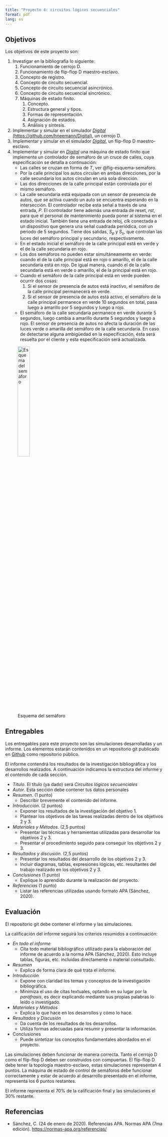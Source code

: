 ```yaml
---
title: "Proyecto 4: circuitos lógicos secuenciales"
format: pdf
lang: es
---
```


## Objetivos

Los objetivos de este proyecto son:

1. Investigar en la bibliografía lo siguiente:
    1. Funcionamiento de cerrojo D.
    2. Funcionamiento de flip-flop D maestro-esclavo.
    3. Concepto de registro.
    4. Concepto de circuito secuencial.
    5. Concepto de circuito secuencial asincrónico.
    6. Concepto de circuito secuencial sincrónico.
    7. Máquinas de estado finito.
        1. Concepto.
        2. Estructura general y tipos.
        3. Formas de representación.
        4. Asignación de estados.
        5. Análisis y síntesis.

2. Implementar y simular en el simulador [*Digital* (https://github.com/hneemann/Digital)](https://github.com/hneemann/Digital), un cerrojo D.
3. Implementar y simular en el simulador [*Digital*](https://github.com/hneemann/Digital), un flip-flop D maestro-esclavo.
4. Implementar y simular en [*Digital*](https://github.com/hneemann/Digital) una máquina de estado finito que implemente un controlador de semáforo de un cruce de calles, cuya especificación se detalla a continuación:
    - Las calles se cruzan en forma de *T*, ver @fig-esquema-semaforo.
    - Por la calle principal los autos circulan en ambas direcciones, por la calle secundaria los autos circulan en una sola dirección.
    - Las dos direcciones de la calle principal están controlada por el mismo semáforo.
    - La calle secundaria está equipada con un sensor de presencia de autos, que se activa cuando un auto se encuentra esperando en la intersección. El controlador recibe esta señal a través de una entrada, $P$. El controlador tiene además una entrada de reset, $rst$, para que el personal de mantenimiento pueda poner al sistema en el estado inicial. También tiene una entrada de reloj, $clk$ conectada a un dispositivo que genera una señal cuadrada periódica, con un periodo de 5 segundos. Tiene dos salidas, $S_p$ y $S_s$, que controlan las luces del semáforo principal y secundario, respectivamente. 
    - En el estado inicial el semáforo de la calle principal está en verde y el de la calle secundaria en rojo.
    - Los dos semáforos no pueden estar simultáneamente en verde: cuando el de la calle principal está en rojo o amarillo, el de la calle secundaria está en rojo. De igual manera, cuando el de la calle secundaria está en verde o amarillo, el de la principal está en rojo.
    - Cuando el semáforo de la calle principal está en verde pueden ocurrir dos cosas:
        1. Si el sensor de presencia de autos está inactivo, el semáforo de la calle principal permanecerá en verde.
        2. Si el sensor de presencia de autos está activo, el semáforo de la calle principal permanece en verde 10 segundos en total, pasa luego a amarillo por 5 segundos y luego a rojo.
    - El semáforo de la calle secundaria permanece en verde durante 5 segundos, luego cambia a amarillo durante 5 segundos y luego a rojo. El sensor de presencia de autos no afecta la duración de las luces verde o amarilla del semáforo de la calle secundaria.
En caso de detectarse alguna ambigüedad en la especificación, ésta será resuelta por el cliente y esta especificación será actualizada.

![Esquema del semáforo](images/esquema-semaforo.png){width=30% #fig-esquema-semaforo}

## Entregables

Los entregables para este proyecto son las simulaciones desarrolladas y un informe. Los elementos estarán contenidos en un repositorio git publicado en [Github](https://github.com/) como repositorio público.

El informe contendrá los resultados de la investigación bibliográfica y los desarrollos realizados. A continuación indicamos la estructura del informe y el contenido de cada sección.

- *Título*. El título (ya dado) será *Circuitos lógicos secuenciales*
- *Autor*. Esta sección debe contener tus datos personales
- *Resumen*. (1 punto)
    - Describir brevemente el contenido del informe.
- *Introducción*. (2 puntos)
    - Exponer los resultados de la investigación del objetivo 1.
    - Plantear los objetivos de las tareas realizadas dentro de los objetivos 2 y 3.
- *Materiales y Métodos.* (2,5 puntos)
    - Presentar las técnicas y herramientas utilizadas para desarrollar los objetivos 2 y 3.
    - Presentar el procedimiento seguido para conseguir los objetivos 2 y 3.
- *Resultados y discusión.* (2,5 puntos)
    - Presentar los resultados del desarrollo de los objetivos 2 y 3.
    - Incluir diagramas, tablas, expresiones lógicas, etc. resultantes del trabajo realizado en los objetivos 2 y 3.
- *Conclusiones* (1 punto)
    - Explique lo aprendido durante la realización del proyecto.
- *Referencias* (1 punto)
    - Listar las referencias utilizadas usando formato APA (Sánchez, 2020).

## Evaluación

El repositorio git debe contener el informe y las simulaciones.

La calificación del informe seguirá los criterios resumidos a continuación:

- *En todo el informe*
    - Cita todo material bibliográfico utilizado para la elaboración del informe de acuerdo a la norma APA (Sánchez, 2020). Esto incluye tablas, figuras, etc. incluidas directamente o material consultado. 
- *Resumen*
    - Explica de forma clara de qué trata el informe.
- *Introducción*
    - Expone con claridad los temas y conceptos de la investigación bibliográfica.
    - Minimiza el uso de citas textuales, optando en su lugar por la *paráfrasis*, es decir explicando mediante sus propias palabras lo leído o investigado.
- *Materiales y Métodos*
    - Explica lo que hace en los desarrollos y cómo lo hace.
- *Resultados y Discusión*
    - Da cuenta de los resultados de los desarrollos.
    - Utiliza formas adecuadas para resumir y presentar la información.
- Conclusiones
    - Puede sintetizar los conceptos fundamentales abordados en el proyecto.

Las simulaciones deben funcionar de manera correcta. Tanto el cerrojo D como el flip-flop D deben ser construidos con compuertas. El flip-flop D debe tener la topología maestro-esclavo, estas simulaciones representan 4 puntos. La máquina de estado de control de semáforos debe funcionar correctamente y estar de acuerdo al desarrollo presentado en el informe, representa los 6 puntos restantes.

El informe representa el 70% de la calificación final y las simulaciones el 30% restante.

## Referencias

- Sánchez, C. (24 de enero de 2020). Referencias APA. Normas APA \(7ma edición\). <https://normas-apa.org/referencias/>
